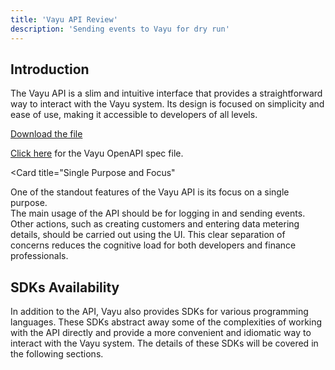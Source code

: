 ```yaml
---
title: 'Vayu API Review'
description: 'Sending events to Vayu for dry run'
---
```


## Introduction
The Vayu API is a slim and intuitive interface that provides a straightforward way to interact with the Vayu system. Its design is focused on simplicity and ease of use, making it accessible to developers of all levels.

<a href="/config/vy-openapi.yml" download>Download the file</a>

[Click here](/config/vy-openapi.yml) for the Vayu OpenAPI spec file.

<Card
  title="Single Purpose and Focus"
>
One of the standout features of the Vayu API is its focus on a single purpose. <br/>
The main usage of the API should be for logging in and sending events. <br/>
Other actions, such as creating customers and entering data metering details, should be carried out using the UI. 
This clear separation of concerns reduces the cognitive load for both developers and finance professionals.
</Card>

## SDKs Availability
In addition to the API, Vayu also provides SDKs for various programming languages. These SDKs abstract away some of the complexities of working with the API directly and provide a more convenient and idiomatic way to interact with the Vayu system. The details of these SDKs will be covered in the following sections.
